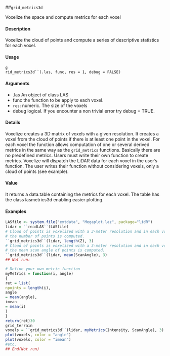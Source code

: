 ##``grid_metrics3d``

Voxelize the space and compute metrics for each voxel

#### Description 

Voxelize the cloud of points and compute a series of descriptive statistics for each voxel.

#### Usage
<pre><code>g
rid_metrics3d``(.las, func, res = 1, debug = FALSE)
</code></pre>

#### Arguments 
* .las An object of class LAS
* func the function to be apply to each voxel.
* ``res``: numeric. The size of the voxels
* debug logical. If you encounter a non trivial error try debug = TRUE.

#### Details 

Voxelize creates a 3D matrix of voxels with a given resolution. It creates a voxel from the cloud of
points if there is at least one point in the voxel. For each voxel the function allows computation of
one or several derived metrics in the same way as the ``grid_metrics`` functions. Basically there are no
predefined metrics. Users must write their own function to create metrics. Voxelize will dispatch the
LiDAR data for each voxel in the user’s function. The user writes their function without considering
voxels, only a cloud of points (see example).

#### Value 

It returns a data.table containing the metrics for each voxel. The table has the class lasmetrics3d
enabling easier plotting.

#### Examples   
```r
LASfile <- system.file("extdata", "Megaplot.laz", package="lidR")
lidar = ``readLAS``(LASfile)
# Cloud of points is voxelized with a 3-meter resolution and in each voxel
# the number of points is computed.
``grid_metrics3d``(lidar, length(Z), 3)
# Cloud of points is voxelized with a 3-meter resolution and in each voxel
# the mean scan angle of points is computed.
``grid_metrics3d``(lidar, mean(ScanAngle), 3)
## Not run:
```
```r
# Define your own metric function
myMetrics = function(i, angle)
{
ret = list(
npoints = length(i),
angle
= mean(angle),
imean
= mean(i)
)
}
return(ret)30
grid_terrain
voxels = ``grid_metrics3d``(lidar, myMetrics(Intensity, ScanAngle), 3)
plot(voxels, color = "angle")
plot(voxels, color = "imean")
#etc.
## End(Not run)

```
